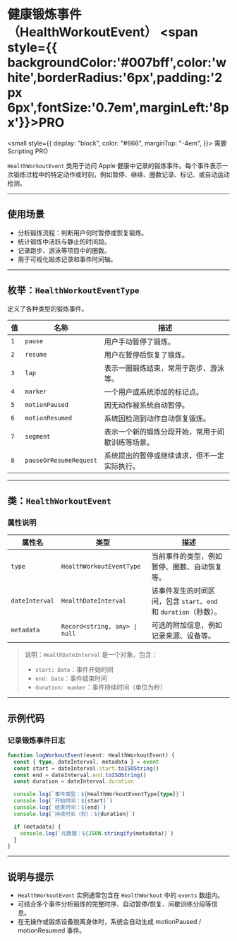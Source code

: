 # 健康锻炼事件（HealthWorkoutEvent） <span style={{ backgroundColor:'#007bff',color:'white',borderRadius:'6px',padding:'2px 6px',fontSize:'0.7em',marginLeft:'8px'}}>PRO</span>

<small
  style={{
    display: "block",
    color: "#666",
    marginTop: "-4em",
  }}>
  需要 Scripting PRO
</small>

`HealthWorkoutEvent` 类用于访问 Apple 健康中记录的锻炼事件。每个事件表示一次锻炼过程中的特定动作或时刻，例如暂停、继续、圈数记录、标记、或自动运动检测。

---

## 使用场景

* 分析锻炼流程：判断用户何时暂停或恢复锻炼。
* 统计锻炼中活跃与静止的时间段。
* 记录跑步、游泳等项目中的圈数。
* 用于可视化锻炼记录和事件时间轴。

---

## 枚举：`HealthWorkoutEventType`

定义了各种类型的锻炼事件。

| 值   | 名称                     | 描述                       |
| --- | ---------------------- | ------------------------ |
| `1` | `pause`                | 用户手动暂停了锻炼。               |
| `2` | `resume`               | 用户在暂停后恢复了锻炼。             |
| `3` | `lap`                  | 表示一圈锻炼结束，常用于跑步、游泳等。      |
| `4` | `marker`               | 一个用户或系统添加的标记点。           |
| `5` | `motionPaused`         | 因无动作被系统自动暂停。             |
| `6` | `motionResumed`        | 系统因检测到动作自动恢复锻炼。          |
| `7` | `segment`              | 表示一个新的锻炼分段开始，常用于间歇训练等场景。 |
| `8` | `pauseOrResumeRequest` | 系统提出的暂停或继续请求，但不一定实际执行。   |

---

## 类：`HealthWorkoutEvent`

### 属性说明

| 属性名            | 类型                            | 描述                                            |
| -------------- | ----------------------------- | --------------------------------------------- |
| `type`         | `HealthWorkoutEventType`      | 当前事件的类型，例如暂停、圈数、自动恢复等。                        |
| `dateInterval` | `HealthDateInterval`          | 该事件发生的时间区间，包含 `start`、`end` 和 `duration`（秒数）。 |
| `metadata`     | `Record<string, any> \| null` | 可选的附加信息，例如记录来源、设备等。                           |

> 说明：`HealthDateInterval` 是一个对象，包含：
>
> * `start: Date`：事件开始时间
> * `end: Date`：事件结束时间
> * `duration: number`：事件持续时间（单位为秒）

---

## 示例代码

### 记录锻炼事件日志

```ts
function logWorkoutEvent(event: HealthWorkoutEvent) {
  const { type, dateInterval, metadata } = event
  const start = dateInterval.start.toISOString()
  const end = dateInterval.end.toISOString()
  const duration = dateInterval.duration

  console.log(`事件类型：${HealthWorkoutEventType[type]}`)
  console.log(`开始时间：${start}`)
  console.log(`结束时间：${end}`)
  console.log(`持续时长（秒）：${duration}`)

  if (metadata) {
    console.log(`元数据：${JSON.stringify(metadata)}`)
  }
}
```

---

## 说明与提示

* `HealthWorkoutEvent` 实例通常包含在 `HealthWorkout` 中的 `events` 数组内。
* 可结合多个事件分析锻炼的完整时序、自动暂停/恢复、间歇训练分段等信息。
* 在无操作或锻炼设备脱离身体时，系统会自动生成 motionPaused / motionResumed 事件。
